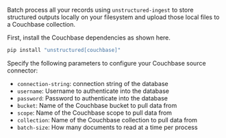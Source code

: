 Batch process all your records using `unstructured-ingest` to store structured outputs locally on your filesystem and upload those local files to a Couchbase collection.

First, install the Couchbase dependencies as shown here.

```bash
pip install "unstructured[couchbase]"
```

Specify the following parameters to configure your Couchbase source connector:
* `connection-string`: connection string of the database
* `username`: Username to authenticate into the database
* `password`: Password to authenticate into the database
* `bucket`: Name of the Couchbase bucket to pull data from
* `scope`: Name of the Couchbase scope to pull data from
* `collection`: Name of the Couchbase collection to pull data from
* `batch-size`: How many documents to read at a time per process
